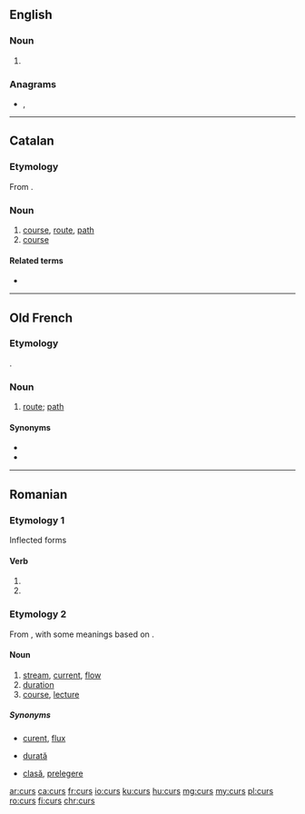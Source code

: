 {{also|cûrs}}
==English==

===Noun===
{{head|en|noun plural form}}

# {{plural of|cur|lang=en}}

===Anagrams===
* {{l|en|crus}}, {{l|en|scur}}

----

==Catalan==

===Etymology===
From {{etyl|la|ca}} {{m|la|cursus}}.

===Noun===
{{ca-noun|m}}

# [[course]], [[route]], [[path]]
# [[course]] {{gloss|learning program}}

====Related terms====
* {{l|ca|cursar}}

----

==Old French==

===Etymology===
{{etyl|la|fro}} {{m|la|cursus}}.

===Noun===
{{fro-noun|m}}

# [[route]]; [[path]]

====Synonyms====
* {{l|fro|route}}
* {{l|fro|voie}}

----

==Romanian==

===Etymology 1===
Inflected forms

====Verb====
{{head|ro|past participle}}

# {{past participle of|curge|lang=ro|nocat=1}}
# {{past participle of|cure|lang=ro|nocat=1}}

===Etymology 2===
From {{etyl|la|ro}} {{m|la|cursus}}, with some meanings based on {{etyl|fr|ro}} {{m|fr|cours}}.

====Noun====
{{ro-noun|n|cursuri}}

# [[stream]], [[current]], [[flow]]
# [[duration]]
# [[course]], [[lecture]]

=====Synonyms=====
* {{sense|stream|current}} [[curent]], [[flux]]
* {{sense|duration}} [[durată]]
* {{sense|course}} [[clasă]], [[prelegere]]

[[ar:curs]]
[[ca:curs]]
[[fr:curs]]
[[io:curs]]
[[ku:curs]]
[[hu:curs]]
[[mg:curs]]
[[my:curs]]
[[pl:curs]]
[[ro:curs]]
[[fi:curs]]
[[chr:curs]]